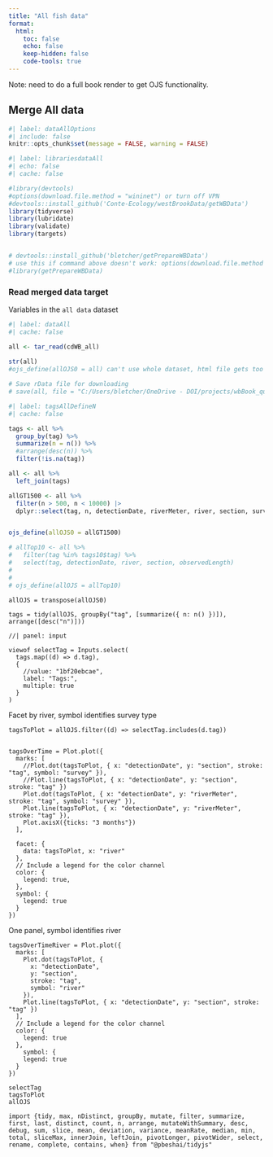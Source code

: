 ```yaml
---
title: "All fish data"
format:
  html:
    toc: false
    echo: false
    keep-hidden: false
    code-tools: true
---
```


Note: need to do a full book render to get OJS functionality.

## Merge All data

```r
#| label: dataAllOptions
#| include: false
knitr::opts_chunk$set(message = FALSE, warning = FALSE)
```

```r
#| label: librariesdataAll
#| echo: false
#| cache: false

#library(devtools)
#options(download.file.method = "wininet") or turn off VPN
#devtools::install_github('Conte-Ecology/westBrookData/getWBData')
library(tidyverse)
library(lubridate)
library(validate)
library(targets)


# devtools::install_github('bletcher/getPrepareWBData')
# use this if command above doesn't work: options(download.file.method = "wininet")
#library(getPrepareWBData)
```

### Read merged data target
Variables in the `all data` dataset
```r
#| label: dataAll
#| cache: false

all <- tar_read(cdWB_all)
  
str(all)
#ojs_define(allOJS0 = all) can't use whole dataset, html file gets too big

# Save rData file for downloading
# save(all, file = "C:/Users/bletcher/OneDrive - DOI/projects/wbBook_quarto_targets/data/outForDownload/cdWB_all.RData")

```

```r
#| label: tagsAllDefineN
#| cache: false

tags <- all %>%
  group_by(tag) %>%
  summarize(n = n()) %>%
  #arrange(desc(n)) %>%
  filter(!is.na(tag))

all <- all %>% 
  left_join(tags)

allGT1500 <- all %>%
  filter(n > 500, n < 10000) |> 
  dplyr::select(tag, n, detectionDate, riverMeter, river, section, survey)


ojs_define(allOJS0 = allGT1500)
```

```r

# allTop10 <- all %>%
#   filter(tag %in% tags10$tag) %>%
#   select(tag, detectionDate, river, section, observedLength)
#   
#   
# ojs_define(allOJS = allTop10)
```

```ojs
allOJS = transpose(allOJS0)

tags = tidy(allOJS, groupBy("tag", [summarize({ n: n() })]), arrange([desc("n")]))
```

```ojs
//| panel: input

viewof selectTag = Inputs.select(
  tags.map((d) => d.tag),
  {
    //value: "1bf20ebcae",
    label: "Tags:",
    multiple: true
  }
)

```

Facet by river, symbol identifies survey type
```ojs

tagsToPlot = allOJS.filter((d) => selectTag.includes(d.tag))


tagsOverTime = Plot.plot({
  marks: [
    //Plot.dot(tagsToPlot, { x: "detectionDate", y: "section", stroke: "tag", symbol: "survey" }),
    //Plot.line(tagsToPlot, { x: "detectionDate", y: "section", stroke: "tag" })
    Plot.dot(tagsToPlot, { x: "detectionDate", y: "riverMeter", stroke: "tag", symbol: "survey" }),
    Plot.line(tagsToPlot, { x: "detectionDate", y: "riverMeter", stroke: "tag" }),
    Plot.axisX({ticks: "3 months"})
  ],
  
  facet: {
    data: tagsToPlot, x: "river"
  },
  // Include a legend for the color channel 
  color: {
    legend: true,
  },
  symbol: {
    legend: true
  }
})
```

One panel, symbol identifies river
```ojs
tagsOverTimeRiver = Plot.plot({
  marks: [
    Plot.dot(tagsToPlot, {
      x: "detectionDate",
      y: "section",
      stroke: "tag",
      symbol: "river"
    }),
    Plot.line(tagsToPlot, { x: "detectionDate", y: "section", stroke: "tag" })
  ],
  // Include a legend for the color channel
  color: {
    legend: true
  },
    symbol: {
    legend: true
  }
})
```


```ojs
selectTag
tagsToPlot
allOJS
```


```ojs
import {tidy, max, nDistinct, groupBy, mutate, filter, summarize, first, last, distinct, count, n, arrange, mutateWithSummary, desc, debug, sum, slice, mean, deviation, variance, meanRate, median, min, total, sliceMax, innerJoin, leftJoin, pivotLonger, pivotWider, select, rename, complete, contains, when} from "@pbeshai/tidyjs"

```

